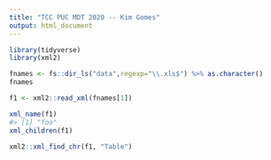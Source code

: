 ```yaml
---
title: "TCC PUC MDT 2020 -- Kim Gomes"
output: html_document
---
```



```r
library(tidyverse)
library(xml2)
```

```r
fnames <- fs::dir_ls("data",regexp="\\.xls$") %>% as.character()
fnames
```

```r
f1 <- xml2::read_xml(fnames[1])
```


```r
xml_name(f1)
#> [1] "foo"
xml_children(f1)
```


```r
xml2::xml_find_chr(f1, "Table")
```

